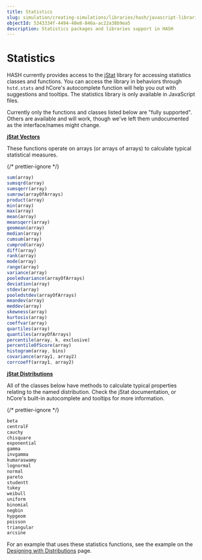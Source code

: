 ```yaml
---
title: Statistics
slug: simulation/creating-simulations/libraries/hash/javascript-libraries
objectId: 5343334f-4494-48e8-846a-ac22a38b9ea5
description: Statistics packages and libraries support in HASH
---
```


# Statistics

HASH currently provides access to the [jStat](http://jstat.github.io/distributions.html) library for accessing statistics classes and functions. You can access the library in behaviors through `hstd.stats` and hCore's autocomplete function will help you out with suggestions and tooltips. The statistics library is only available in JavaScript files.

Currently only the functions and classes listed below are "fully supported". Others are available and will work, though we've left them undocumented as the interface/names might change.

**[jStat Vectors](http://jstat.github.io/vector.html)**

These functions operate on arrays \(or arrays of arrays\) to calculate typical statistical measures.

{/* prettier-ignore */}
```javascript
sum(array)
sumsqrd(array)
sumsqerr(array)
sumrow(arrayOfArrays)
product(array)
min(array)
max(array)
mean(array)
meansqerr(array)
geomean(array)
median(array)
cumsum(array)
cumprod(array)
diff(array)
rank(array)
mode(array)
range(array)
variance(array)
pooledvariance(arrayOfArrays)
deviation(array)
stdev(array)
pooledstdev(arrayOfArrays)
meandev(array)
meddev(array)
skewness(array)
kurtosis(array)
coeffvar(array)
quartiles(array)
quantiles(arrayOfArrays)
percentile(array, k, exclusive)
percentileOfScore(array)
histogram(array, bins)
covariance(array1, array2)
corrcoeff(array1, array2)
```

**[jStat Distributions](http://jstat.github.io/distributions.html)**

All of the classes below have methods to calculate typical properties relating to the named distribution. Check the jStat documentation, or hCore's built-in autocomplete and tooltips for more information.

{/* prettier-ignore */}
```javascript
beta
centralF
cauchy
chisquare
exponential
gamma
invgamma
kumaraswamy
lognormal
normal
pareto
studentt
tukey
weibull
uniform
binomial
negbin
hypgeom
poisson
triangular
arcsine
```

For an example that uses these statistics functions, see the example on the [Designing with Distributions](/docs/simulation/concepts/designing-with-distributions) page.
